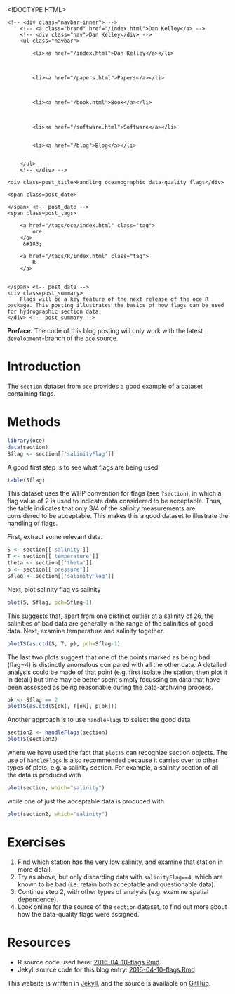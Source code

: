 <!DOCTYPE HTML>
<html>
<head>
<link rel='stylesheet' type='text/css' href='/css/syntax.css' />
<link rel='stylesheet' type='text/css' href='/css/style.css' />
<meta charset="UTF-8">
<title>Handling oceanographic data-quality flags</title>
</head>

<body>
<div class="navbar">
    <!-- <div class="navbar-inner"> -->
        <!-- <a class="brand" href="/index.html">Dan Kelley</a> -->
        <!-- <div class="nav">Dan Kelley</div> -->
        <ul class="navbar">
            
            <li><a href="/index.html">Dan Kelley</a></li>
            

            
            <li><a href="/papers.html">Papers</a></li>
            

            
            <li><a href="/book.html">Book</a></li>
            

            
            <li><a href="/software.html">Software</a></li>
            
            
            <li><a href="/blog">Blog</a></li>
            

        </ul>
        <!-- </div> -->
</div>

<div id="content">
    




<!-- <div class="span8"> -->

<div class=topnav>

<!-- | <a href='/blog'>Home</a> | -->

</div> <!-- topnav -->


<div class="page-header">

    <div class=post_title>Handling oceanographic data-quality flags</div>
<!-- </div> --> <!-- span8 -->

<!-- <div class="span4"> -->

<div class=slug>
    <span class=post_date>
        
    </span> <!-- post_date -->
    <span class=post_tags>
        
        <a href="/tags/oce/index.html" class="tag">
            oce
        </a>
         &#183; 
        
        <a href="/tags/R/index.html" class="tag">
            R
        </a>
        
        
    </span> <!-- post_date -->
    <div class=post_summary>
        Flags will be a key feature of the next release of the oce R package. This posting illustrates the basics of how flags can be used for hydrographic section data.
    </div> <!-- post_summary -->
</div> <!-- slug -->

<!-- </div> -->
<!-- span4 -->
</div> <!-- page-header -->



**Preface.** The code of this blog posting will only work with the latest
`development`-branch of the `oce` source. 


# Introduction

The `section` dataset from `oce` provides a good example of a dataset
containing flags.

# Methods

```r
library(oce)
data(section)
Sflag <- section[['salinityFlag']]
```
A good first step is to see what flags are being used
```r
table(Sflag)
```
This dataset uses the WHP convention for flags (see `?section`), in which a
flag value of 2 is used to indicate data considered to be acceptable. Thus, the
table indicates that only 3/4 of the salinity measurements are considered
to be acceptable.  This makes this a good dataset to illustrate the handling
of flags.

First, extract some relevant data.

```r
S <- section[['salinity']]
T <- section[['temperature']]
theta <- section[['theta']]
p <- section[['pressure']]
Sflag <- section[['salinityFlag']]
```

Next, plot salinity flag vs salinity
```r
plot(S, Sflag, pch=Sflag-1)
```

This suggests that, apart from one distinct outlier at a salinity of 26, the
salinities of bad data are generally in the range of the salinities of good
data. Next, examine temperature and salinity together.

```r
plotTS(as.ctd(S, T, p), pch=Sflag-1)
```

The last two plots suggest that one of the points marked as being bad (flag=4)
is distinctly anomalous compared with all the other data. A detailed analysis
could be made of that point (e.g. first isolate the station, then plot it in
detail) but time may be better spent simply focussing on data that have been
assessed as being reasonable during the data-archiving process. 

```r
ok <- Sflag == 2
plotTS(as.ctd(S[ok], T[ok], p[ok]))
```

Another approach is to use `handleFlags` to select the good data
```r
section2 <- handleFlags(section)
plotTS(section2)
```
where we have used the fact that `plotTS` can recognize section objects. The
use of `handleFlags` is also recommended because it carries over to other types
of plots, e.g. a salinity section. For example, a salinity section of all the 
data is produced with
```r
plot(section, which="salinity")
```
while one of just the acceptable data is produced with
```r
plot(section2, which="salinity")
```

# Exercises

1. Find which station has the very low salinity, and examine that station in more detail.
2. Try as above, but only discarding data with `salinityFlag==4`, which are known to be
   bad (i.e. retain both acceptable and questionable data).
3. Continue step 2, with other types of analysis (e.g. examine spatial dependence).
4. Look online for the source of the `section` dataset, to find out more about how the 
   data-quality flags were assigned.


# Resources

* R source code used here: [2016-04-10-flags.Rmd](/assets/2016-04-10-flags.R).
* Jekyll source code for this blog entry: [2016-04-10-flags.Rmd](https://raw.github.com/dankelley/dankelley.github.io/master/assets/2016-04-10-flags.Rmd)






</div>

<p class="footnote">This website is written in <a
href="http://jekyllrb.com">Jekyll</a>, and the source is available on <a
href="https://github.com/dankelley/dankelley.github.io">GitHub</a>.</p>

</body>
</html>

